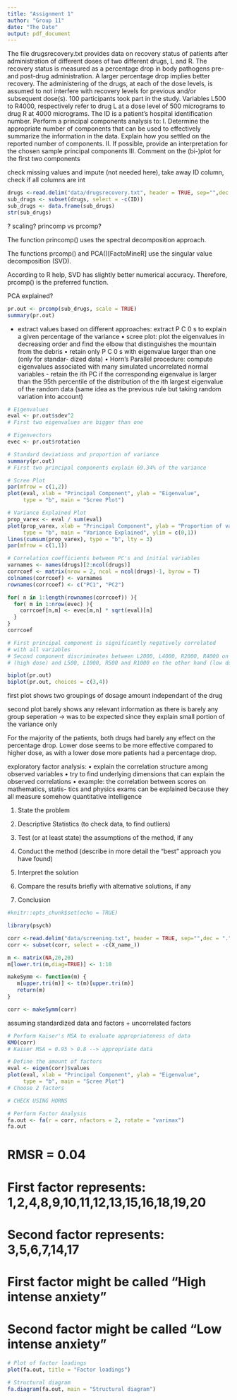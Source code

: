```yaml
---
title: "Assignment 1"
author: "Group 11"
date: "The Date"
output: pdf_document
---
```


\section{1. Problem Statement: PCA}
The file drugsrecovery.txt provides data on recovery status of patients after administration of different doses of two different drugs, L and R. The recovery status is measured as a percentage drop in body pathogens pre- and post-drug administration. A larger percentage drop implies better recovery. The administering of the drugs, at each of the dose levels, is assumed to not interfere with recovery levels for previous and/or subsequent dose(s).  100 participants took part in the study. Variables L500 to R4000, respectively refer to drug L at a dose level of 500 micrograms to drug R at 4000 micrograms. The ID is a patient’s hospital identification number. Perform a principal components analysis to:
    I. Determine the appropriate number of components that can be used to effectively summarize the information in the data. Explain how you settled on the reported number of components.
    II. If possible, provide an interpretation for the chosen sample principal components
    III. Comment on the (bi-)plot for the first two components


\section{2. Descriptive Statistics}

check missing values and impute (not needed here), take away ID column, check if all columns are int


```r
drugs <-read.delim("data/drugsrecovery.txt", header = TRUE, sep="",dec = ".")
sub_drugs <- subset(drugs, select = -c(ID)) 
sub_drugs <- data.frame(sub_drugs)
str(sub_drugs)

```
\section{2. Assumptions}

? scaling? 
princomp vs prcomp? 



The function princomp() uses the spectral decomposition approach.

The functions prcomp() and PCA()[FactoMineR] use the singular value decomposition (SVD).

According to R help, SVD has slightly better numerical accuracy. Therefore, prcomp() is the preferred function.




\section{3. Method}

PCA explained?
```r

pr.out <- prcomp(sub_drugs, scale = TRUE)
summary(pr.out)
```


- extract values based on different approaches:
extract P C 0 s to explain a given percentage of the variance
• scree plot: plot the eigenvalues in decreasing order and find the
elbow that distinguishes the mountain from the debris
• retain only P C 0 s with eigenvalue larger than one (only for standar-
dized data)
• Horn’s Parallel procedure: compute eigenvalues associated with
many simulated uncorrelated normal variables - retain the ith PC
if the corresponding eigenvalue is larger than the 95th percentile
of the distribution of the ith largest eigenvalue of the random
data (same idea as the previous rule but taking random variation
into account) 


```r
# Eigenvalues
eval <- pr.out$sdev^2
# First two eigenvalues are bigger than one
```


```r
# Eigenvectors
evec <- pr.out$rotation
```


```r
# Standard deviations and proportion of variance
summary(pr.out)
# First two principal components explain 69.34% of the variance
```



```r
# Scree Plot
par(mfrow = c(1,2))
plot(eval, xlab = "Principal Component", ylab = "Eigenvalue",
     type = "b", main = "Scree Plot")
```

```r
# Variance Explained Plot
prop_varex <- eval / sum(eval)
plot(prop_varex, xlab = "Principal Component", ylab = "Proportion of varianve explained",
     type = "b", main = "Variance Explained", ylim = c(0,1))
lines(cumsum(prop_varex), type = "b", lty = 3)
par(mfrow = c(1,1))
```


\section{4. Interpretation}

```r
# Correlation coefficients between PC's and initial variables
varnames <- names(drugs)[2:ncol(drugs)]
corrcoef <- matrix(nrow = 2, ncol = ncol(drugs)-1, byrow = T)
colnames(corrcoef) <- varnames
rownames(corrcoef) <- c("PC1", "PC2")

for( n in 1:length(rownames(corrcoef)) ){
  for( m in 1:nrow(evec) ){
    corrcoef[n,m] <- evec[m,n] * sqrt(eval)[n]
  }
}
corrcoef

# First principal component is significantly negatively correlated
# with all variables
# Second component discriminates between L2000, L4000, R2000, R4000 on one hand
# (high dose) and L500, L1000, R500 and R1000 on the other hand (low dose)
```


```r
biplot(pr.out)
biplot(pr.out, choices = c(3,4))

```

first plot shows two groupings of dosage amount independant of the drug

second plot barely shows any relevant information as there is barely any group seperation
-> was to be expected since they explain small portion of the variance only 

For the majority of the patients, both drugs had barely any effect on the percentage
drop. Lower dose seems to be more effective compared to higher dose, as with a lower
dose more patients had a percentage drop.


\section{1. Problem Statement Task 2:} 
exploratory factor analysis:
• explain the correlation structure among observed variables
• try to find underlying dimensions that can explain the observed
correlations
• example: the correlation between scores on mathematics, statis-
tics and physics exams can be explained because they all measure
somehow quantitative intelligence


1. State the problem

2. Descriptive Statistics (to check data, to find outliers)

3. Test (or at least state) the assumptions of the method, if any

4. Conduct the method (describe in more detail the "best" approach you have found)

5. Interpret the solution

6. Compare the results briefly with alternative solutions, if any

7. Conclusion


```r
#knitr::opts_chunk$set(echo = TRUE)
```


\section{Descriptive Statistics}
```r
library(psych)

corr <-read.delim("data/screening.txt", header = TRUE, sep="",dec = ".", skipNul = FALSE)
corr <- subset(corr, select = -c(X_name_)) 

m <- matrix(NA,20,20)
m[lower.tri(m,diag=TRUE)] <- 1:10

makeSymm <- function(m) {
   m[upper.tri(m)] <- t(m)[upper.tri(m)]
   return(m)
}

corr <- makeSymm(corr)
```


\section{Assumptions of Methods}
assuming standardized data and factors + uncorrelated factors

```r
# Perform Kaiser's MSA to evaluate appropriateness of data
KMO(corr)
# Kaiser MSA = 0.95 > 0.8 --> appropriate data
```

\section{Method}

```r
# Define the amount of factors
eval <- eigen(corr)$values
plot(eval, xlab = "Principal Component", ylab = "Eigenvalue",
     type = "b", main = "Scree Plot")
# Choose 2 factors

# CHECK USING HORNS

# Perform Factor Analysis
fa.out <- fa(r = corr, nfactors = 2, rotate = "varimax")
fa.out

```


\section{5. Interpretation of Solution}

# RMSR = 0.04
# First factor represents: 1,2,4,8,9,10,11,12,13,15,16,18,19,20
# Second factor represents: 3,5,6,7,14,17
# First factor might be called "High intense anxiety"
# Second factor might be called "Low intense anxiety"


```r
# Plot of factor loadings
plot(fa.out, title = "Factor loadings")
```

```r
# Structural diagram
fa.diagram(fa.out, main = "Structural diagram")
```




